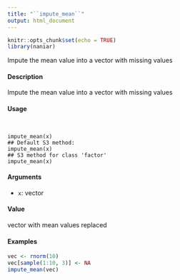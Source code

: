 ---
title: "``impute_mean``"
output: html_document
---

```{r setup, include=FALSE}
knitr::opts_chunk$set(echo = TRUE)
library(naniar)
```

Impute the mean value into a vector with missing values

####  Description 

Impute the mean value into a vector with missing values

####  Usage 
<pre><code>

impute_mean(x)
## Default S3 method:
impute_mean(x)
## S3 method for class 'factor'
impute_mean(x)
</code></pre>
#### Arguments 

* ``x``: vector

#### Value 

vector with mean values replaced


#### Examples 
```{r}

vec <- rnorm(10)
vec[sample(1:10, 3)] <- NA
impute_mean(vec)
```

